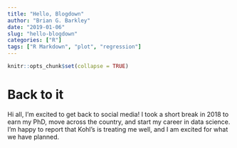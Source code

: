 ```yaml
---
title: "Hello, Blogdown"
author: "Brian G. Barkley"
date: "2019-01-06"
slug: "hello-blogdown"
categories: ["R"]
tags: ["R Markdown", "plot", "regression"]
---
```


```r
knitr::opts_chunk$set(collapse = TRUE)
```

# Back to it

Hi all, I'm excited to get back to social media! I took a short break in 2018 to earn my PhD, move across the country, and start my career in data science. I'm happy to report that Kohl's is treating me well, and I am excited for what we have planned.

